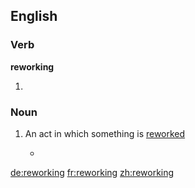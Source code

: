 ==English==

===Verb===
'''reworking'''

# {{present participle of|rework}}

===Noun===
{{en-noun}}

# {{context|gerund of [[rework]]}} An act in which something is [[rework]]ed
#* {{quote-news|year=1988|date=September 9|author=David Whiteis|title=Stuff enough: Raful Neal and the bluesman's dilemma|work=Chicago Reader|url=https://securesite.chireader.com/cgi-bin/Archive/abridged2.bat?path=1988/880909/NEAL
|passage=It was the exhilaration of moments like this that made the audience somewhat restless during the band's long warm-up sets later in the evening, sets primarily made up of craftsmanly but unimaginative '''reworkings''' of contemporary pop-funk. }}

[[de:reworking]]
[[fr:reworking]]
[[zh:reworking]]
